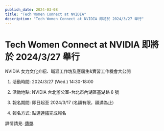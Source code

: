 ```yaml
---
publish_date: 2024-03-08
title: "Tech Women Connect at NVIDIA"
description: "Tech Women Connect at NVIDIA 即將於 2024/3/27 舉行"
---
```


# Tech Women Connect at NVIDIA 即將於 2024/3/27 舉行

NVIDIA 女力文化介紹、職涯工作坊及應屆生&實習工作機會大公開

1. 活動時間: 2024/3/27 (Wed.) 14:30-18:00

2. 活動地點: NVIDIA 台北辦公室-台北市內湖區基湖路 8 號

3. 報名期間: 即日起至 2024/3/17 (名額有限，額滿為止)

4. 報名方式: 點選[連結](https://events.nvidia.com/nvidiaopendaytechgirlcareerwor "報名連結")完成報名

詳情請見: [傳單](/res/Tech-Women-Connect-at-NVIDIA.pdf "傳單").

